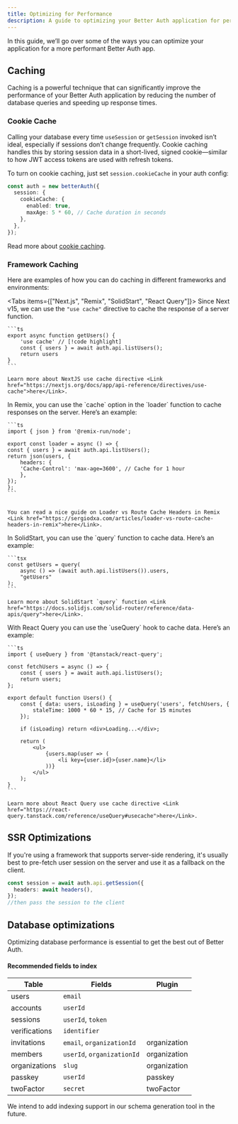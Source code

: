 ```yaml
---
title: Optimizing for Performance
description: A guide to optimizing your Better Auth application for performance.
---
```


In this guide, we’ll go over some of the ways you can optimize your application for a more performant Better Auth app.

## Caching

Caching is a powerful technique that can significantly improve the performance of your Better Auth application by reducing the number of database queries and speeding up response times.

### Cookie Cache

Calling your database every time `useSession` or `getSession` invoked isn’t ideal, especially if sessions don’t change frequently. Cookie caching handles this by storing session data in a short-lived, signed cookie—similar to how JWT access tokens are used with refresh tokens.

To turn on cookie caching, just set `session.cookieCache` in your auth config:

```ts title="auth.ts"
const auth = new betterAuth({
  session: {
    cookieCache: {
      enabled: true,
      maxAge: 5 * 60, // Cache duration in seconds
    },
  },
});
```

Read more about [cookie caching](/docs/concepts/session-management#cookie-cache).

### Framework Caching

Here are examples of how you can do caching in different frameworks and environments:

<Tabs items={["Next.js", "Remix", "SolidStart", "React Query"]}>
  <Tab value="NextJS">
    Since Next v15, we can use the `"use cache"` directive to cache the response of a server function.

    ```ts
    export async function getUsers() {
        'use cache' // [!code highlight]
        const { users } = await auth.api.listUsers();
        return users
    }
    ```

    Learn more about NextJS use cache directive <Link href="https://nextjs.org/docs/app/api-reference/directives/use-cache">here</Link>.

  </Tab>
    <Tab value="Remix">
    In Remix, you can use the `cache` option in the `loader` function to cache responses on the server. Here’s an example:

    ```ts
    import { json } from '@remix-run/node';

    export const loader = async () => {
    const { users } = await auth.api.listUsers();
    return json(users, {
        headers: {
        'Cache-Control': 'max-age=3600', // Cache for 1 hour
        },
    });
    };
    ```


    You can read a nice guide on Loader vs Route Cache Headers in Remix <Link href="https://sergiodxa.com/articles/loader-vs-route-cache-headers-in-remix">here</Link>.

  </Tab>

  <Tab value="SolidStart">
    In SolidStart, you can use the `query` function to cache data. Here’s an example:

    ```tsx
    const getUsers = query(
        async () => (await auth.api.listUsers()).users,
        "getUsers"
    );
    ```

    Learn more about SolidStart `query` function <Link href="https://docs.solidjs.com/solid-router/reference/data-apis/query">here</Link>.

  </Tab>
  <Tab value="React Query">
    With React Query you can use the `useQuery` hook to cache data. Here’s an example:

    ```ts
    import { useQuery } from '@tanstack/react-query';

    const fetchUsers = async () => {
        const { users } = await auth.api.listUsers();
        return users;
    };

    export default function Users() {
        const { data: users, isLoading } = useQuery('users', fetchUsers, {
            staleTime: 1000 * 60 * 15, // Cache for 15 minutes
        });

        if (isLoading) return <div>Loading...</div>;

        return (
            <ul>
                {users.map(user => (
                    <li key={user.id}>{user.name}</li>
                ))}
            </ul>
        );
    }
    ```

    Learn more about React Query use cache directive <Link href="https://react-query.tanstack.com/reference/useQuery#usecache">here</Link>.

  </Tab>
</Tabs>

## SSR Optimizations

If you're using a framework that supports server-side rendering, it's usually best to pre-fetch user session on the server and use it as a fallback on the client.

```ts
const session = await auth.api.getSession({
  headers: await headers(),
});
//then pass the session to the client
```

## Database optimizations

Optimizing database performance is essential to get the best out of Better Auth.

#### Recommended fields to index

| Table         | Fields                     | Plugin       |
| ------------- | -------------------------- | ------------ |
| users         | `email`                    |              |
| accounts      | `userId`                   |              |
| sessions      | `userId`, `token`          |              |
| verifications | `identifier`               |              |
| invitations   | `email`, `organizationId`  | organization |
| members       | `userId`, `organizationId` | organization |
| organizations | `slug`                     | organization |
| passkey       | `userId`                   | passkey      |
| twoFactor     | `secret`                   | twoFactor    |

<Callout>
  We intend to add indexing support in our schema generation tool in the future.
</Callout>